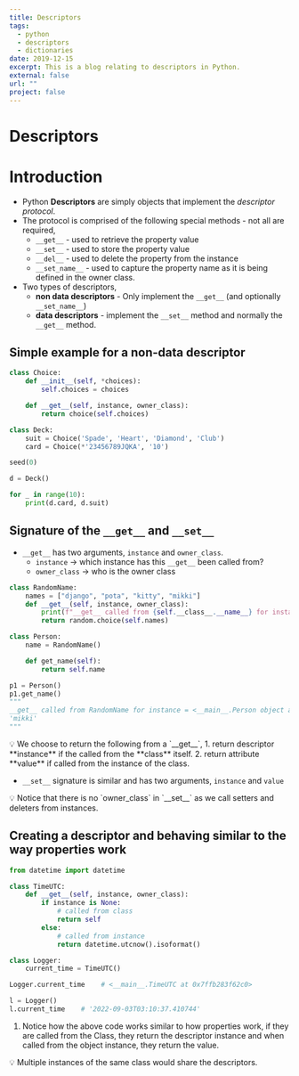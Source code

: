 ```yaml
---
title: Descriptors
tags:
  - python
  - descriptors
  - dictionaries
date: 2019-12-15
excerpt: This is a blog relating to descriptors in Python.
external: false
url: ""
project: false
---
```


# Descriptors

# Introduction

- Python **Descriptors** are simply objects that implement the _descriptor protocol_.
- The protocol is comprised of the following special methods - not all are required,
  - `__get__` - used to retrieve the property value
  - `__set__` - used to store the property value
  - `__del__` - used to delete the property from the instance
  - `__set_name__` - used to capture the property name as it is being defined in the owner class.
- Two types of descriptors,
  - **non data descriptors** - Only implement the `__get__` (and optionally `__set_name__`)
  - **data descriptors** - implement the `__set__` method and normally the `__get__` method.

## Simple example for a non-data descriptor

```python
class Choice:
    def __init__(self, *choices):
        self.choices = choices

    def __get__(self, instance, owner_class):
        return choice(self.choices)

class Deck:
    suit = Choice('Spade', 'Heart', 'Diamond', 'Club')
    card = Choice(*'23456789JQKA', '10')

seed(0)

d = Deck()

for _ in range(10):
    print(d.card, d.suit)
```

## Signature of the `__get__` and `__set__`

- `__get__` has two arguments, `instance` and `owner_class`.
  - `instance` → which instance has this `__get__` been called from?
  - `owner_class` → who is the owner class

```python
class RandomName:
    names = ["django", "pota", "kitty", "mikki"]
    def __get__(self, instance, owner_class):
        print(f"__get__ called from {self.__class__.__name__} for instance = {instance} and owner_class = {owner_class}.")
        return random.choice(self.names)

class Person:
    name = RandomName()

    def get_name(self):
        return self.name

p1 = Person()
p1.get_name()
"""
__get__ called from RandomName for instance = <__main__.Person object at 0x7f016ad475b0> and owner_class = <class '__main__.Person'>.
'mikki'
"""
```

<aside>
💡 We choose to return the following from a `__get__`,
1. return descriptor **instance** if the called from the **class** itself.
2. return attribute **value** if called from the instance of the class.

</aside>

- `__set__` signature is similar and has two arguments, `instance` and `value`

<aside>
💡 Notice that there is no `owner_class` in `__set__` as we call setters and deleters from instances.

</aside>

## Creating a descriptor and behaving similar to the way properties work

```python
from datetime import datetime

class TimeUTC:
    def __get__(self, instance, owner_class):
        if instance is None:
            # called from class
            return self
        else:
            # called from instance
            return datetime.utcnow().isoformat()

class Logger:
    current_time = TimeUTC()

Logger.current_time    # <__main__.TimeUTC at 0x7ffb283f62c0>

l = Logger()
l.current_time    # '2022-09-03T03:10:37.410744'
```

1. Notice how the above code works similar to how properties work, if they are called from the Class, they return the descriptor instance and when called from the object instance, they return the value.

<aside>
💡 Multiple instances of the same class would share the descriptors.

</aside>
